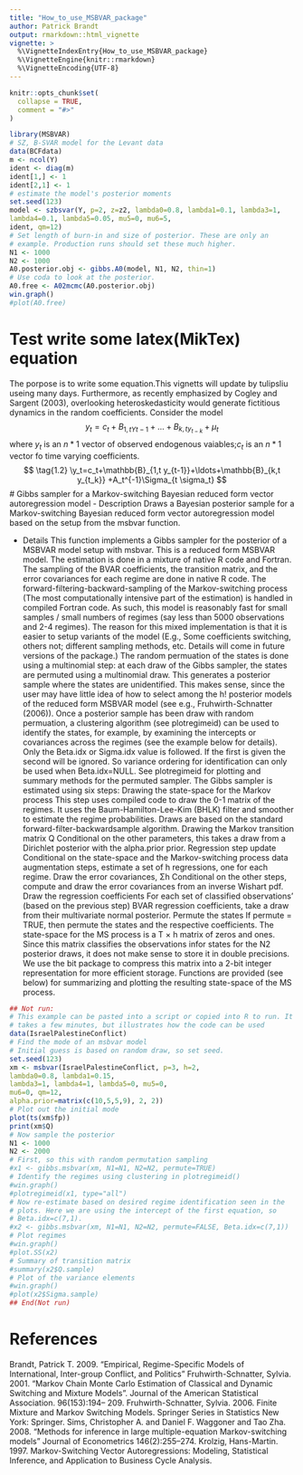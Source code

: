 ```yaml
---
title: "How_to_use_MSBVAR_package"
author: Patrick Brandt
output: rmarkdown::html_vignette
vignette: >
  %\VignetteIndexEntry{How_to_use_MSBVAR_package}
  %\VignetteEngine{knitr::rmarkdown}
  %\VignetteEncoding{UTF-8}
---
```


```r
knitr::opts_chunk$set(
  collapse = TRUE,
  comment = "#>"
)
```

```r
library(MSBVAR)
# SZ, B-SVAR model for the Levant data
data(BCFdata)
m <- ncol(Y)
ident <- diag(m)
ident[1,] <- 1
ident[2,1] <- 1
# estimate the model's posterior moments
set.seed(123)
model <- szbsvar(Y, p=2, z=z2, lambda0=0.8, lambda1=0.1, lambda3=1,
lambda4=0.1, lambda5=0.05, mu5=0, mu6=5,
ident, qm=12)
# Set length of burn-in and size of posterior. These are only an
# example. Production runs should set these much higher.
N1 <- 1000
N2 <- 1000
A0.posterior.obj <- gibbs.A0(model, N1, N2, thin=1)
# Use coda to look at the posterior.
A0.free <- A02mcmc(A0.posterior.obj)
win.graph()
#plot(A0.free)
```


# Test write some latex(MikTex) equation
The porpose is to write some equation.This vignetts will update by tulipsliu useing many days.
Furthermore, as recently emphasized by Cogley and Sargent
(2003), overlooking heteroskedasticity would generate fictitious dynamics in the random coefficients.
Consider the model
$$
\tag{1.1}
y_t=c_t+B_{1,t Y{t-1}}+\ldots+B_{k,t y_{t-k}}+\mu_t
$$
where $y_t$ is an $n*1$ vector of observed endogenous vaiables;$c_t$ is an $n*1$ vector fo time varying coefficients.
$$
\tag{1.2}
\y_t=c_t+\mathbb{B}_{1,t y_{t-1}}+\ldots+\mathbb{B}_{k,t y_{t_k}}
+A_t^{-1}\Sigma_{t \sigma_t}
$$
# Gibbs sampler for a Markov-switching Bayesian reduced form vector autoregression model
- Description
Draws a Bayesian posterior sample for a Markov-switching Bayesian reduced form vector autoregression model based on the setup from the msbvar function.

- Details
This function implements a Gibbs sampler for the posterior of a MSBVAR model setup with
msbvar. This is a reduced form MSBVAR model. The estimation is done in a mixture of native R code and Fortran. The sampling of the BVAR coefficients, the transition matrix, and the error
covariances for each regime are done in native R code. The forward-filtering-backward-sampling
of the Markov-switching process (The most computationally intensive part of the estimation) is
handled in compiled Fortran code. As such, this model is reasonably fast for small samples / small
numbers of regimes (say less than 5000 observations and 2-4 regimes). The reason for this mixed
implementation is that it is easier to setup variants of the model (E.g., Some coefficients switching,
others not; different sampling methods, etc. Details will come in future versions of the package.)
The random permuation of the states is done using a multinomial step: at each draw of the Gibbs
sampler, the states are permuted using a multinomial draw. This generates a posterior sample where
the states are unidentified. This makes sense, since the user may have little idea of how to select
among the h! posterior models of the reduced form MSBVAR model (see e.g., Fruhwirth-Schnatter
(2006)). Once a posterior sample has been draw with random permuation, a clustering algorithm
(see plotregimeid) can be used to identify the states, for example, by examining the intercepts or
covariances across the regimes (see the example below for details).
Only the Beta.idx or Sigma.idx value is followed. If the first is given the second will be ignored.
So variance ordering for identification can only be used when Beta.idx=NULL. See plotregimeid
for plotting and summary methods for the permuted sampler.
The Gibbs sampler is estimated using six steps:
Drawing the state-space for the Markov process This step uses compiled code to draw the 0-1
matrix of the regimes. It uses the Baum-Hamilton-Lee-Kim (BHLK) filter and smoother to
estimate the regime probabilities. Draws are based on the standard forward-filter-backwardsample algorithm.
Drawing the Markov transition matrix Q Conditional on the other parameters, this takes a draw
from a Dirichlet posterior with the alpha.prior prior.
Regression step update Conditional on the state-space and the Markov-switching process data
augmentation steps, estimate a set of h regressions, one for each regime.
Draw the error covariances, Σh Conditional on the other steps, compute and draw the error covariances from an inverse Wishart pdf.
Draw the regression coefficients For each set of classified observations’ (based on the previous
step) BVAR regression coefficients, take a draw from their multivariate normal posterior.
Permute the states If permute = TRUE, then permute the states and the respective coefficients.
The state-space for the MS process is a T × h matrix of zeros and ones. Since this matrix classifies
the observations infor states for the N2 posterior draws, it does not make sense to store it in double
precisions. We use the bit package to compress this matrix into a 2-bit integer representation
for more efficient storage. Functions are provided (see below) for summarizing and plotting the
resulting state-space of the MS process.

```r
## Not run:
# This example can be pasted into a script or copied into R to run. It
# takes a few minutes, but illustrates how the code can be used
data(IsraelPalestineConflict)
# Find the mode of an msbvar model
# Initial guess is based on random draw, so set seed.
set.seed(123)
xm <- msbvar(IsraelPalestineConflict, p=3, h=2,
lambda0=0.8, lambda1=0.15,
lambda3=1, lambda4=1, lambda5=0, mu5=0,
mu6=0, qm=12,
alpha.prior=matrix(c(10,5,5,9), 2, 2))
# Plot out the initial mode
plot(ts(xm$fp))
print(xm$Q)
# Now sample the posterior
N1 <- 1000
N2 <- 2000
# First, so this with random permutation sampling
#x1 <- gibbs.msbvar(xm, N1=N1, N2=N2, permute=TRUE)
# Identify the regimes using clustering in plotregimeid()
#win.graph()
#plotregimeid(x1, type="all")
# Now re-estimate based on desired regime identification seen in the
# plots. Here we are using the intercept of the first equation, so
# Beta.idx=c(7,1).
#x2 <- gibbs.msbvar(xm, N1=N1, N2=N2, permute=FALSE, Beta.idx=c(7,1))
# Plot regimes
#win.graph()
#plot.SS(x2)
# Summary of transition matrix
#summary(x2$Q.sample)
# Plot of the variance elements
#win.graph()
#plot(x2$Sigma.sample)
## End(Not run)
```

# References

Brandt, Patrick T. 2009. "Empirical, Regime-Specific Models of International, Inter-group Conflict,
and Politics"
Fruhwirth-Schnatter, Sylvia. 2001. "Markov Chain Monte Carlo Estimation of Classical and Dynamic Switching and Mixture Models". Journal of the American Statistical Association. 96(153):194–
209.
Fruhwirth-Schnatter, Sylvia. 2006. Finite Mixture and Markov Switching Models. Springer Series
in Statistics New York: Springer.
Sims, Christopher A. and Daniel F. Waggoner and Tao Zha. 2008. "Methods for inference in large
multiple-equation Markov-switching models" Journal of Econometrics 146(2):255–274.
Krolzig, Hans-Martin. 1997. Markov-Switching Vector Autoregressions: Modeling, Statistical
Inference, and Application to Business Cycle Analysis.
